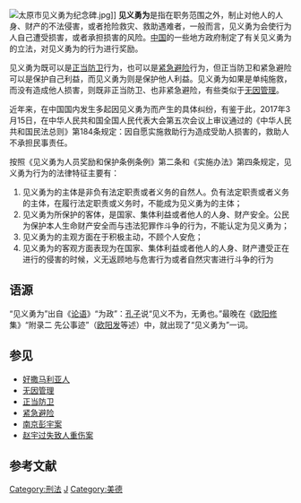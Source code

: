 {{多個問題|
{{expand|time=2016-12-20T10:45:02+00:00}}
{{refimprove|time=2016-12-20T10:45:02+00:00}}
{{地域中心|area=中華人民共和國}}
}}
{{noteTA
|1=zh-hans:紧急避险; zh-hant:緊急避難;
}}
[[File:太原市见义勇为纪念碑.jpg|thumb]]]]
'''见义勇为'''是指在职务范围之外，制止对他人的人身、财产的不法侵害，或者抢险救灾、救助遇难者，一般而言，见义勇为会使行为人自己遭受损害，或者承担损害的风险。[[中華人民共和國|中国]]的一些地方政府制定了有关见义勇为的立法，对见义勇为的行为进行奖励。

见义勇为既可以是[[正当防卫|正当防卫]]行为，也可以是[[紧急避险|紧急避险]]行为，但正当防卫和紧急避险可以是保护自己利益，而见义勇为则是保护他人利益。见义勇为如果是单纯施救，而没有造成他人损害，则既非正当防卫、也非紧急避险，有些类似于[[无因管理|无因管理]]。

近年来，在中国国内发生多起因见义勇为而产生的具体纠纷，有鉴于此，2017年3月15日，在中华人民共和国全国人民代表大会第五次会议上审议通过的《中华人民共和国民法总则》第184条规定：因自愿实施救助行为造成受助人损害的，救助人不承担民事责任。

按照《见义勇为人员奖励和保护条例条例》第二条和《实施办法》第四条规定，见义勇为行为的法律特征主要有： 
#见义勇为的主体是非负有法定职责或者义务的自然人。负有法定职责或者义务的主体，在履行法定职责或义务时，不能成为见义勇为的主体； 
#见义勇为所保护的客体，是国家、集体利益或者他人的人身、财产安全。公民为保护本人生命财产安全而与违法犯罪作斗争的行为，不能认定为见义勇为； 
#见义勇为的主观方面在于积极主动，不顾个人安危； 
#见义勇为的客观方面表现为在国家、集体利益或者他人的人身、财产遭受正在进行的侵害的时候，义无返顾地与危害行为或者自然灾害进行斗争的行为

==语源==
“见义勇为”出自《[[论语|论语]]》“为政”：[[孔子|孔子]]说“见义不为，无勇也。”最晚在《[[欧阳修|欧阳修]]集》“附录二 先公事迹”（[[欧阳发|欧阳发]]等述）中，就出现了“见义勇为”一词。

==参见==
*[[好撒马利亚人|好撒马利亚人]]
*[[无因管理|无因管理]]
*[[正当防卫|正当防卫]]
*[[紧急避险|紧急避险]]
*[[南京彭宇案|南京彭宇案]]
*[[赵宇过失致人重伤案|赵宇过失致人重伤案]]

==参考文献==

[[Category:刑法|Category:刑法]]
[[Category:成語|J]]
[[Category:美德|Category:美德]]